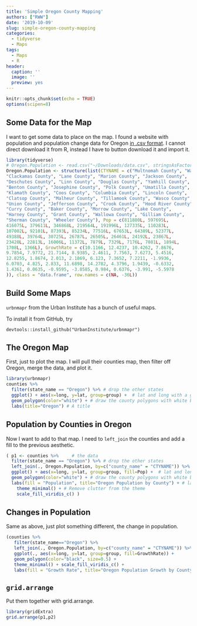 ```yaml
---
title: 'Simple Oregon County Mapping'
authors: ["RWW"]
date: '2019-10-09'
slug: simple-oregon-county-mapping
categories:
  - tidyverse
  - Maps
tags:
  - Maps
  - R
header:
  caption: ''
  image: ''
  preview: yes
---
```


```r
knitr::opts_chunk$set(echo = TRUE)
options(scipen=8)
```

## Some Data for the Map

I want to get some data to place on the map.  I found a website with population and population change data for Oregon [in .csv format](http://worldpopulationreview.com/us-counties/or/).  I cannot direct download it from R, instead I have to button download it and import it.

```r
library(tidyverse)
# Oregon.Population <- read.csv("~/Downloads/data.csv", stringsAsFactors = FALSE)
Oregon.Population <- structure(list(CTYNAME = c("Multnomah County", "Washington County", 
"Clackamas County", "Lane County", "Marion County", "Jackson County", 
"Deschutes County", "Linn County", "Douglas County", "Yamhill County", 
"Benton County", "Josephine County", "Polk County", "Umatilla County", 
"Klamath County", "Coos County", "Columbia County", "Lincoln County", 
"Clatsop County", "Malheur County", "Tillamook County", "Wasco County", 
"Union County", "Jefferson County", "Crook County", "Hood River County", 
"Curry County", "Baker County", "Morrow County", "Lake County", 
"Harney County", "Grant County", "Wallowa County", "Gilliam County", 
"Sherman County", "Wheeler County"), Pop = c(811880L, 597695L, 
416075L, 379611L, 346868L, 219564L, 191996L, 127335L, 110283L, 
107002L, 92101L, 87393L, 85234L, 77516L, 67653L, 64389L, 52377L, 
49388L, 39764L, 30725L, 26787L, 26505L, 26461L, 24192L, 23867L, 
23428L, 22813L, 16006L, 11372L, 7879L, 7329L, 7176L, 7081L, 1894L, 
1708L, 1366L), GrowthRate = c(10.1166, 12.4237, 10.4262, 7.8676, 
9.7854, 7.9772, 21.7144, 8.9385, 2.4611, 7.7563, 7.6273, 5.4516, 
12.8255, 1.8674, 2.013, 2.1869, 6.123, 7.3652, 7.2211, -1.9936, 
6.0703, 4.825, 2.833, 11.6898, 14.2782, 4.3796, 1.9439, -0.6332, 
1.4361, 0.0635, -0.9595, -3.8585, 0.984, 0.6376, -3.991, -5.5978
)), class = "data.frame", row.names = c(NA, -36L))
```

## Build Some Maps

`urbnmapr` from the Urban Institute has a bunch of useful maps.

To install it from GitHub, try

```
devtools::install_github("UrbanInstitute/urbnmapr")
```

## The Oregon Map

First, just to plot the map.    I will pull their counties map, then filter off Oregon, merge the data, and plot it.

```r
library(urbnmapr)
counties %>% 
  filter(state_name == "Oregon") %>% # drop the other states
  ggplot() + aes(x=long, y=lat, group=group) +  # lat and long with a group for the polygons; the countries have complex shapes.
  geom_polygon(color="white") + # draw the county polygons with white boundaries.
  labs(title="Oregon") # A title
```


## Population by Counties in Oregon

Now I want to add to that map.  I need to `left_join` the counties and add a fill to the previous aesthetic.

```r
( p1 <- counties %>%     # the data
  filter(state_name == "Oregon") %>% # drop the other states
  left_join(., Oregon.Population, by=c("county_name" = "CTYNAME")) %>% # join the population data with the map.
  ggplot() + aes(x=long, y=lat, group=group, fill=Pop) +  # lat and long with a group for the polygons; the countries have complex shapes.
  geom_polygon(color="white") + # draw the county polygons with white boundaries.
  labs(fill = "Population", title="Oregon Population by County") + # labels
    theme_minimal() + # Remove clutter from the theme
    scale_fill_viridis_c() )
```

## Changes in Population

Same as above, just plot something different, the change in population.

```r
(counties %>% 
   filter(state_name=="Oregon") %>% 
   left_join(., Oregon.Population, by=c("county_name" = "CTYNAME")) %>% 
   ggplot(., aes(x=long, y=lat, group=group, fill=GrowthRate)) + 
   geom_polygon(color="black", size=0.5) + 
   theme_minimal() + scale_fill_viridis_c() + 
   labs(fill = "Growth Rate", title="Oregon Population Growth by County") -> p2)
```


## `grid.arrange`

Put them together with grid.arrange.

```r
library(gridExtra)
grid.arrange(p1,p2)
```

